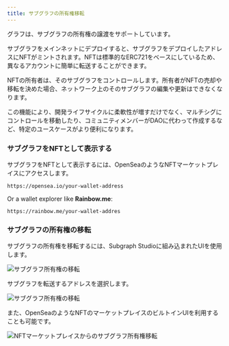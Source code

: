 ```yaml
---
title: サブグラフの所有権移転
---
```


グラフは、サブグラフの所有権の譲渡をサポートしています。

サブグラフをメインネットにデプロイすると、サブグラフをデプロイしたアドレスにNFTがミントされます。NFTは標準的なERC721をベースにしているため、異なるアカウントに簡単に転送することができます。

NFTの所有者は、そのサブグラフをコントロールします。所有者がNFTの売却や移転を決めた場合、ネットワーク上のそのサブグラフの編集や更新はできなくなります。

この機能により、開発ライフサイクルに柔軟性が増すだけでなく、マルチシグにコントロールを移動したり、コミュニティメンバーがDAOに代わって作成するなど、特定のユースケースがより便利になります。

### サブグラフをNFTとして表示する

サブグラフをNFTとして表示するには、OpenSeaのようなNFTマーケットプレイスにアクセスします。

```
https://opensea.io/your-wallet-address
```

Or a wallet explorer like **Rainbow.me**:

```
https://rainbow.me/your-wallet-addres
```

### サブグラフの所有権の移転

サブグラフの所有権を移転するには、Subgraph Studioに組み込まれたUIを使用します。

![サブグラフ所有権の移転](/img/subgraph-ownership-transfer-1.png)

サブグラフを転送するアドレスを選択します。

![サブグラフ所有権の移転](/img/subgraph-ownership-transfer-2.png)

また、OpenSeaのようなNFTのマーケットプレイスのビルトインUIを利用することも可能です。

![NFTマーケットプレイスからのサブグラフ所有権移転](/img/subgraph-ownership-transfer-nft-marketplace.png)
